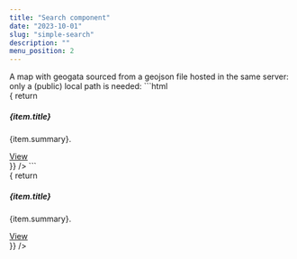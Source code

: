 ```yaml
---
title: "Search component"
date: "2023-10-01"
slug: "simple-search"
description: ""
menu_position: 2
---
```





<div className="row">
  <div className="col-sm-4">
  A map with geogata sourced from a geojson file hosted in the same server: only a (public) local path is needed:
```html
<Search
  dEndPoint="https://inrome.sns.it/db/items/cms_articles"
  dToken="I0pT7ozY0KuK8i-vtwLQGek36s0IhQ5e"
  searchFields="title_it,summary,text"
  resultItemTemplate = { item => {
    return  <div className="card my-3" key={item.id}>
      <div className="card-body">
        <h5 className="card-title">{item.title}</h5>
        <p className="card-text">{item.summary}.</p>
        <a href={`/record/?dEndPoint=${encodeURIComponent(`https://inrome.sns.it/db/items/cms_articles`)}&tb=cms_articles&token=I0pT7ozY0KuK8i-vtwLQGek36s0IhQ5e&id=${item.id}`} className="btn btn-primary">View</a>
      </div>
    </div>
  }}
/>
```
  </div>
  <div className="col-sm-8">
  <Search
  dEndPoint="https://inrome.sns.it/db/items/cms_articles"
  dToken="I0pT7ozY0KuK8i-vtwLQGek36s0IhQ5e"
  searchFields="title_it,summary,text"
  resultItemTemplate = { item => {
    return  <div className="card my-3" key={item.id}>
      <div className="card-body">
        <h5 className="card-title">{item.title}</h5>
        <p className="card-text">{item.summary}.</p>
        <a href={`../record/?dEndPoint=${encodeURIComponent(`https://inrome.sns.it/db/items/cms_articles`)}&tb=cms_articles&token=I0pT7ozY0KuK8i-vtwLQGek36s0IhQ5e&id=${item.id}`} className="btn btn-primary">View</a>
      </div>
    </div>
  }}
/>
  </div>
</div>
